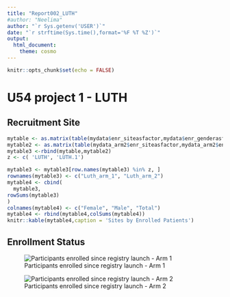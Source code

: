 ```yaml
---
title: "Report002_LUTH"
#author: "Neelima"
author: "`r Sys.getenv('USER')`"
date: "`r strftime(Sys.time(),format='%F %T %Z')`"
output: 
  html_document: 
    theme: cosmo
---
```



```r
knitr::opts_chunk$set(echo = FALSE)
```

# U54 project 1 - LUTH

## Recruitment Site

```r
mytable <- as.matrix(table(mydata$enr_siteasfactor,mydata$enr_genderasfactor))
mytable2 <- as.matrix(table(mydata_arm2$enr_siteasfactor,mydata_arm2$enr_genderasfactor))
mytable3 <-rbind(mytable,mytable2)
z <- c( 'LUTH', 'LUTH.1')

mytable3 <- mytable3[row.names(mytable3) %in% z, ]
rownames(mytable3) <- c("Luth_arm_1", "Luth_arm_2")
mytable4 <- cbind(
  mytable3,
rowSums(mytable3)
)
colnames(mytable4) <- c("Female", "Male", "Total")
mytable4 <- rbind(mytable4,colSums(mytable4))
knitr::kable(mytable4,caption = 'Sites by Enrolled Patients')
```

## Enrollment Status

![Participants enrolled since registry launch - Arm 1](output/fig001_arm1.png)

<p style="page-break-before: always" />

![Participants enrolled since registry launch - Arm 2](output/fig001_arm2.png)


<p style="page-break-before: always" />




  